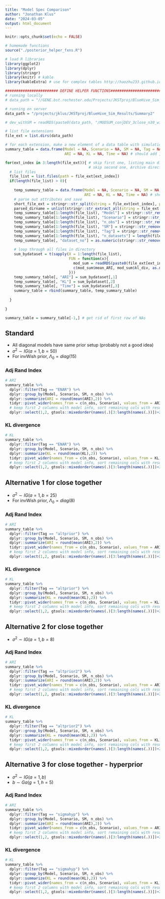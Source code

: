 ```yaml
---
title: "Model Spec Comparison"
author: "Jonathan Klus"
date: "2024-03-05"
output: html_document
---
```


```r
knitr::opts_chunk$set(echo = FALSE)

# homemade functions
source("./posterior_helper_fxns.R")

# load R libraries
library(ggplot2)
library(dplyr)
library(stringr)
library(knitr) # kable
library(kableExtra) # use for complex tables http://haozhu233.github.io/kableExtra/awesome_table_in_pdf.pdf 

######################## DEFINE HELPER FUNCTIONS################################
# running locally
# data_path = "//GENE.bst.rochester.edu/Projects/JKSTproj/BlueHive_Sim_Results/"

# running on server
data_path = "/projects/jklus/JKSTproj/BlueHive_Sim_Results/Summary2"

# dev_withSM = readRDS(paste0(data_path, "/MODSUM_conjDEV_3close_n30_withSM_sim_results_ENAR/sum_1.rds"))

# list file extensions
file_ext = list.dirs(data_path)

# for each extension, make a new element of a data table with simulation attributes
summary_table = data.frame(Model = NA, Scenario = NA, SM = NA, Tag = NA, n_obs = NA, n_datasets = NA, dataset_no = NA,
                           ARI = NA, KL = NA, Time = NA) # should add , SumTime = NA for mod summary compute time

for(ext_index in 3:length(file_ext)){ # skip first one, listing main directory
                                      # skip second one, Archive directory
  # list files
  file_list = list.files(path = file_ext[ext_index])
  if(length(file_list) > 0){
    
    temp_summary_table = data.frame(Model = NA, Scenario = NA, SM = NA, Tag = NA, n_obs = NA, n_datasets = NA, dataset_no = NA,
                                    ARI = NA, KL = NA, Time = NA) # should add , SumTime = NA for mod summary compute time
    # parse out attributes and save
    short_file_ext = stringr::str_split(string = file_ext[ext_index], pattern = "/MODSUM")[[1]][2]
    parsed_dirname = unlist(stringr::str_extract_all(string = file_ext[ext_index], pattern = "_[:alnum:]+"))
    temp_summary_table[1:length(file_list), "Model"] = stringr::str_remove(string = parsed_dirname[3], pattern = "_") 
    temp_summary_table[1:length(file_list), "Scenario"] = stringr::str_remove(string = parsed_dirname[4], pattern = "_") 
    temp_summary_table[1:length(file_list), "n_obs"] = stringr::str_remove(string = parsed_dirname[5], pattern = "_n") 
    temp_summary_table[1:length(file_list), "SM"] = stringr::str_remove(string = parsed_dirname[6], pattern = "_") 
    temp_summary_table[1:length(file_list), "Tag"] = stringr::str_remove(string = parsed_dirname[length(parsed_dirname)], pattern = "_") 
    temp_summary_table[1:length(file_list), "n_datasets"] = length(file_list) 
    temp_summary_table[, "dataset_no"] = as.numeric(stringr::str_remove_all(string = file_list, pattern = "sum_|.rds"))
    
    # loop through all files in directory
    sum_bydataset = t(sapply(X = 1:length(file_list), 
                             FUN = function(x){
                               mod_sum = readRDS(paste0(file_ext[ext_index], "/", file_list[x]))
                               c(mod_sum$mean_ARI, mod_sum$kl_div, as.numeric(mod_sum$fit_runtime))
                             }))
    temp_summary_table[, "ARI"] = sum_bydataset[,1]
    temp_summary_table[, "KL"] = sum_bydataset[,2]
    temp_summary_table[, "Time"] = sum_bydataset[,3]
    summary_table = rbind(summary_table, temp_summary_table)
    
  }
  
}

summary_table = summary_table[-1,] # get rid of first row of NAs 
```

## Standard

- All diagonal models have same prior setup (probably not a good idea)
- $\sigma^2 \sim IG(a=1, b=50)$
- For invWish prior, $\Lambda_0 = diag(15)$

### Adj Rand Index

```r
# ARI
summary_table %>% 
  dplyr::filter(Tag == "ENAR") %>%
  dplyr::group_by(Model, Scenario, SM, n_obs) %>%
  dplyr::summarize(ARI = round(mean(ARI),2)) %>%
  tidyr::pivot_wider(names_from = c(n_obs, Scenario), values_from = ARI) %>%
  # keep first 2 columns with model info, sort remaining cols with results by n
  dplyr::select(1,2, gtools::mixedorder(names(.)[3:length(names(.))])+2)
```

### KL divergence

```r
# KL
summary_table %>% 
  dplyr::filter(Tag == "ENAR") %>%
  dplyr::group_by(Model, Scenario, SM, n_obs) %>%
  dplyr::summarize(KL = round(mean(KL),2)) %>%
  tidyr::pivot_wider(names_from = c(n_obs, Scenario), values_from = KL) %>%
  # keep first 2 columns with model info, sort remaining cols with results by n
  dplyr::select(1,2, gtools::mixedorder(names(.)[3:length(names(.))])+2) 
```


## Alternative 1 for close together

- $\sigma^2 \sim IG(a=1, b=25)$
- For invWish prior, $\Lambda_0 = diag(8)$

### Adj Rand Index

```r
# ARI
summary_table %>% 
  dplyr::filter(Tag == "altprior") %>%
  dplyr::group_by(Model, Scenario, SM, n_obs) %>%
  dplyr::summarize(ARI = round(mean(ARI),2)) %>%
  tidyr::pivot_wider(names_from = c(n_obs, Scenario), values_from = ARI) %>%
  # keep first 2 columns with model info, sort remaining cols with results by n
  dplyr::select(1,2, gtools::mixedorder(names(.)[3:length(names(.))])+2)
```

### KL divergence

```r
# KL
summary_table %>% 
  dplyr::filter(Tag == "altprior") %>%
  dplyr::group_by(Model, Scenario, SM, n_obs) %>%
  dplyr::summarize(KL = round(mean(KL),2)) %>%
  tidyr::pivot_wider(names_from = c(n_obs, Scenario), values_from = KL) %>%
  # keep first 2 columns with model info, sort remaining cols with results by n
  dplyr::select(1,2, gtools::mixedorder(names(.)[3:length(names(.))])+2) 
```

## Alternative 2 for close together

- $\sigma^2 \sim IG(a=1, b=8)$

### Adj Rand Index

```r
# ARI
summary_table %>% 
  dplyr::filter(Tag == "altprior2") %>%
  dplyr::group_by(Model, Scenario, SM, n_obs) %>%
  dplyr::summarize(ARI = round(mean(ARI),2)) %>%
  tidyr::pivot_wider(names_from = c(n_obs, Scenario), values_from = ARI) %>%
  # keep first 2 columns with model info, sort remaining cols with results by n
  dplyr::select(1,2, gtools::mixedorder(names(.)[3:length(names(.))])+2)
```

### KL divergence

```r
# KL
summary_table %>% 
  dplyr::filter(Tag == "altprior2") %>%
  dplyr::group_by(Model, Scenario, SM, n_obs) %>%
  dplyr::summarize(KL = round(mean(KL),2)) %>%
  tidyr::pivot_wider(names_from = c(n_obs, Scenario), values_from = KL) %>%
  # keep first 2 columns with model info, sort remaining cols with results by n
  dplyr::select(1,2, gtools::mixedorder(names(.)[3:length(names(.))])+2) 
```

## Alternative 3 for close together - hyperprior

- $\sigma^2 \sim IG(a=1, b)$
- $b \sim Ga(g = 1, h = 5)$

### Adj Rand Index

```r
# ARI
summary_table %>% 
  dplyr::filter(Tag == "sigmahyp") %>%
  dplyr::group_by(Model, Scenario, SM, n_obs) %>%
  dplyr::summarize(ARI = round(mean(ARI),2)) %>%
  tidyr::pivot_wider(names_from = c(n_obs, Scenario), values_from = ARI) %>%
  # keep first 2 columns with model info, sort remaining cols with results by n
  dplyr::select(1,2, gtools::mixedorder(names(.)[3:length(names(.))])+2)
```

### KL divergence

```r
# KL
summary_table %>% 
  dplyr::filter(Tag == "sigmahyp") %>%
  dplyr::group_by(Model, Scenario, SM, n_obs) %>%
  dplyr::summarize(KL = round(mean(KL),2)) %>%
  tidyr::pivot_wider(names_from = c(n_obs, Scenario), values_from = KL) %>%
  # keep first 2 columns with model info, sort remaining cols with results by n
  dplyr::select(1,2, gtools::mixedorder(names(.)[3:length(names(.))])+2) 
```